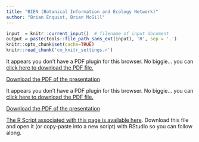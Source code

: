 ```yaml
---
title: "BIEN (Botanical Information and Ecology Network)"
author: "Brian Enquist, Brian McGill"
---
```


```r
input  = knitr::current_input()  # filename of input document
output = paste(tools::file_path_sans_ext(input), 'R', sep = '.')
knitr::opts_chunk$set(cache=TRUE)
knitr::read_chunk('cm_knitr_settings.r')
```

<div>
<object data="3_8_assets/Enquist_BIEN_2017_IBS_Workshop.pdf" type="application/pdf" width="100%" height="650px"> 
  <p>It appears you don't have a PDF plugin for this browser.
   No biggie... you can <a href="3_8_assets/Enquist_BIEN_2017_IBS_Workshop.pdf">click here to
  download the PDF file.</a></p>  
 </object>
 </div>
 
 <p><a href="3_8_assets/Enquist_BIEN_2017_IBS_Workshop.pdf">Download the PDF of the presentation</a></p>  


<div>
<object data="3_8_assets/Enquist_BIEN_2017_IBS_Workshop.pdf" type="application/pdf" width="100%" height="650px"> 
  <p>It appears you don't have a PDF plugin for this browser.
   No biggie... you can <a href="3_8_assets/Enquist_BIEN_2017_IBS_Workshop.pdf">click here to
  download the PDF file.</a></p>  
 </object>
 </div>
 
 <p><a href="3_8_assets/Enquist_BIEN_2017_IBS_Workshop.pdf">Download the PDF of the presentation</a></p>  


[<i class="fa fa-file-code-o fa-3x" aria-hidden="true"></i> The R Script associated with this page is available here](`r output`).  Download this file and open it (or copy-paste into a new script) with RStudio so you can follow along.  
